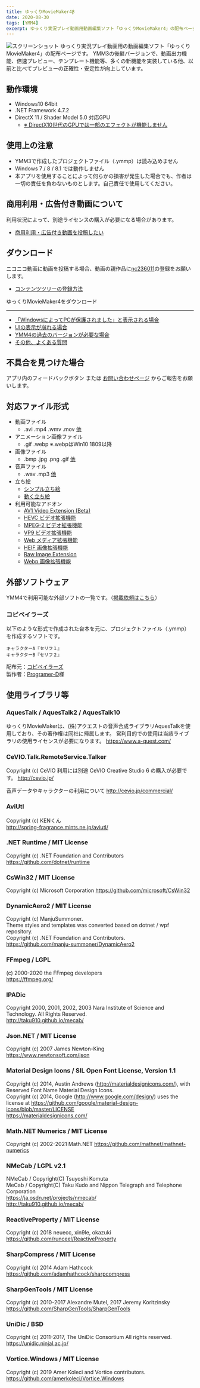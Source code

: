```yaml
---
title: ゆっくりMovieMaker4β
date: 2020-08-30
tags: [YMM4]
excerpt: ゆっくり実況プレイ動画用動画編集ソフト「ゆっくりMovieMaker4」の配布ページです
---
```


![スクリーンショット](index-1.png)
ゆっくり実況プレイ動画用の動画編集ソフト「ゆっくりMovieMaker4」の配布ページです。
YMM3の後継バージョンで、動画出力機能、倍速プレビュー、テンプレート機能等、多くの新機能を実装している他、以前と比べてプレビューの正確性・安定性が向上しています。

## 動作環境
- Windows10 64bit
- .NET Framework 4.7.2
- DirectX 11 / Shader Model 5.0 対応GPU
  - [※ DirectX10世代のGPUでは一部のエフェクトが機能しません](./faq/effect/2769-2/)

## 使用上の注意
- YMM3で作成したプロジェクトファイル（.ymmp）は読み込めません
- Windows 7 / 8 / 8.1 では動作しません
- 本アプリを使用することによって何らかの損害が発生した場合でも、作者は一切の責任を負わないものとします。自己責任で使用してください。

## 商用利用・広告付き動画について
利用状況によって、別途ライセンスの購入が必要になる場合があります。  
- [商用利用・広告付き動画を投稿したい](./faq/etc/商用利用・広告付き動画を投稿したい/)


## ダウンロード
ニコニコ動画に動画を投稿する場合、動画の親作品に[nc236011](https://commons.nicovideo.jp/material/nc236011)の登録をお願いします。 
- [コンテンツツリーの登録方法](/ymm4/faq/etc/コンテンツツリーの登録方法/)

<Download url="https://object-storage.tyo1.conoha.io/v1/nc_4fac3ef0e6d843249e0ab2f1fc3e8f85/public/YukkuriMovieMaker4.zip">ゆっくりMovieMaker4をダウンロード</Download>

---
- [「WindowsによってPCが保護されました」と表示される場合](./faq/startup_trouble/%e3%80%8cwindows%e3%81%ab%e3%82%88%e3%81%a3%e3%81%a6pc%e3%81%8c%e4%bf%9d%e8%ad%b7%e3%81%95%e3%82%8c%e3%81%be%e3%81%97%e3%81%9f%e3%80%8d%e3%81%a8%e8%a1%a8%e7%a4%ba%e3%81%95%e3%82%8c%e3%82%8b/)
- [UIの表示が崩れる場合](./faq/ui/ui%e3%81%8c%e6%ad%a3%e3%81%97%e3%81%8f%e8%a1%a8%e7%a4%ba%e3%81%95%e3%82%8c%e3%81%aa%e3%81%84/)
- [YMM4の過去のバージョンが必要な場合](./%e9%81%8e%e5%8e%bb%e3%81%ae%e3%83%90%e3%83%bc%e3%82%b8%e3%83%a7%e3%83%b3/)
- [その他、よくある質問](./faq/)

## 不具合を見つけた場合
アプリ内のフィードバックボタン または [お問い合わせページ](/お問い合わせ/) からご報告をお願いします。

## 対応ファイル形式
- 動画ファイル
  - .avi .mp4 .wmv .mov [他](https://docs.microsoft.com/en-us/windows/win32/medfound/supported-media-formats-in-media-foundation?redirectedfrom=MSDN)
- アニメーション画像ファイル
  - .gif .webp ※.webpはWin10 1809以降
- 画像ファイル
  - .bmp .jpg .png .gif [他](https://docs.microsoft.com/en-us/windows/win32/wic/-wic-about-windows-imaging-codec?redirectedfrom=MSDN#wpfc_codecs)
- 音声ファイル
  - .wav .mp3 [他](https://docs.microsoft.com/en-us/windows/win32/medfound/supported-media-formats-in-media-foundation?redirectedfrom=MSDN)
- 立ち絵
  - [シンプル立ち絵](./faq/立ち絵機能/シンプル立ち絵の設定方法/)
  - [動く立ち絵](./faq/立ち絵機能/動く立ち絵の設定方法/)
- 利用可能なアドオン
  - [AV1 Video Extension (Beta)](https://www.microsoft.com/ja-jp/p/av1-video-extension-beta/9mvzqvxjbq9v)
  - [HEVC ビデオ拡張機能](https://www.microsoft.com/ja-jp/p/hevc-video-extensions-from-device-manufacturer/9n4wgh0z6vhq)
  - [MPEG-2 ビデオ拡張機能](https://www.microsoft.com/ja-jp/p/mpeg-2-%E3%83%93%E3%83%87%E3%82%AA%E6%8B%A1%E5%BC%B5%E6%A9%9F%E8%83%BD/9n95q1zzpmh4)
  - [VP9 ビデオ拡張機能](https://www.microsoft.com/ja-jp/p/vp9-%E3%83%93%E3%83%87%E3%82%AA%E6%8B%A1%E5%BC%B5%E6%A9%9F%E8%83%BD/9n4d0msmp0pt)
  - [Web メディア拡張機能](https://www.microsoft.com/ja-jp/p/web-%E3%83%A1%E3%83%87%E3%82%A3%E3%82%A2%E6%8B%A1%E5%BC%B5%E6%A9%9F%E8%83%BD/9n5tdp8vcmhs)
  - [HEIF 画像拡張機能](https://www.microsoft.com/ja-jp/p/heif-%E7%94%BB%E5%83%8F%E6%8B%A1%E5%BC%B5%E6%A9%9F%E8%83%BD/9pmmsr1cgpwg)
  - [Raw Image Extension](https://www.microsoft.com/ja-jp/p/raw-image-extension/9nctdw2w1bh8)
  - [Webp 画像拡張機能](https://www.microsoft.com/ja-jp/p/webp-%E7%94%BB%E5%83%8F%E6%8B%A1%E5%BC%B5%E6%A9%9F%E8%83%BD/9pg2dk419drg)

## 外部ソフトウェア
YMM4で利用可能な外部ソフトの一覧です。（[掲載依頼はこちら](/お問い合わせ/)）

### コピペイラーズ
以下のような形式で作成された台本を元に、プロジェクトファイル（.ymmp）を作成するソフトです。
```
キャラクターA『セリフ１』
キャラクターB『セリフ２』
```
配布元：[コピペイラーズ](https://programer-d.github.io/ConvertScenarioIntoYmmp/)  
製作者：[Programer-D](https://twitter.com/Programer_D)様  

## 使用ライブラリ等
### AquesTalk / AquesTalk2 / AquesTalk10
ゆっくりMovieMakerは、(株)アクエストの音声合成ライブラリAquesTalkを使用しており、その著作権は同社に帰属します。
営利目的での使用は当該ライブラリの使用ライセンスが必要になります。
https://www.a-quest.com/

### CeVIO.Talk.RemoteService.Talker
Copyright (c) CeVIO
利用には別途 CeVIO Creative Studio 6 の購入が必要です。
http://cevio.jp/

音声データやキャラクターの利用について
http://cevio.jp/commercial/

### AviUtl
Copyright (c) KENくん  
http://spring-fragrance.mints.ne.jp/aviutl/

### .NET Runtime / MIT License
Copyright (c) .NET Foundation and Contributors  
https://github.com/dotnet/runtime

### CsWin32 / MIT License
Copyright (c) Microsoft Corporation
https://github.com/microsoft/CsWin32

### DynamicAero2 / MIT License
Copyright (c) ManjuSummoner.  
Theme styles and templates was converted based on dotnet / wpf repository.  
Copyright (c) .NET Foundation and Contributors.  
https://github.com/manju-summoner/DynamicAero2

### FFmpeg / LGPL
(c) 2000-2020 the FFmpeg developers  
https://ffmpeg.org/

### IPADic
Copyright 2000, 2001, 2002, 2003 Nara Institute of Science and Technology. All Rights Reserved.  
http://taku910.github.io/mecab/

### Json.NET / MIT License
Copyright (c) 2007 James Newton-King  
https://www.newtonsoft.com/json

### Material Design Icons / SIL Open Font License, Version 1.1
Copyright (c) 2014, Austin Andrews (http://materialdesignicons.com/), with Reserved Font Name Material Design Icons.  
Copyright (c) 2014, Google (http://www.google.com/design/) uses the license at https://github.com/google/material-design-icons/blob/master/LICENSE  
https://materialdesignicons.com/

### Math.NET Numerics / MIT License
Copyright (c) 2002-2021 Math.NET
https://github.com/mathnet/mathnet-numerics

### NMeCab / LGPL v2.1
NMeCab / Copyright(C) Tsuyoshi Komuta  
MeCab / Copyright(C) Taku Kudo and Nippon Telegraph and Telephone Corporation  
https://ja.osdn.net/projects/nmecab/  
http://taku910.github.io/mecab/

### ReactiveProperty / MIT License
Copyright (c) 2018 neuecc, xin9le, okazuki  
https://github.com/runceel/ReactiveProperty

### SharpCompress / MIT License
Copyright (c) 2014  Adam Hathcock
https://github.com/adamhathcock/sharpcompress

### SharpGenTools / MIT License
Copyright (c) 2010-2017 Alexandre Mutel, 2017 Jeremy Koritzinsky  
https://github.com/SharpGenTools/SharpGenTools

### UniDic / BSD
Copyright (c) 2011-2017, The UniDic Consortium All rights reserved.  
https://unidic.ninjal.ac.jp/

### Vortice.Windows / MIT License
Copyright (c) 2019 Amer Koleci and Vortice contributors.  
https://github.com/amerkoleci/Vortice.Windows
